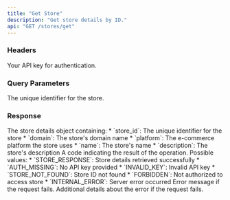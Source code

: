 ```yaml
---
title: "Get Store"
description: "Get store details by ID."
api: "GET /stores/get"
---
```


### Headers

<ParamField header="authorization" type="string" required>
  Your API key for authentication.
</ParamField>

### Query Parameters

<ParamField query="store_id" type="string" required>
  The unique identifier for the store.
</ParamField>

### Response

<ResponseField name="store" type="object">
  The store details object containing:
  * `store_id`: The unique identifier for the store
  * `domain`: The store's domain name
  * `platform`: The e-commerce platform the store uses
  * `name`: The store's name
  * `description`: The store's description
</ResponseField>

<ResponseField name="code" type="string">
  A code indicating the result of the operation. Possible values:
  * `STORE_RESPONSE`: Store details retrieved successfully
  * `AUTH_MISSING`: No API key provided
  * `INVALID_KEY`: Invalid API key
  * `STORE_NOT_FOUND`: Store ID not found
  * `FORBIDDEN`: Not authorized to access store
  * `INTERNAL_ERROR`: Server error occurred
</ResponseField>

<ResponseField name="error" type="string">
  Error message if the request fails.
</ResponseField>

<ResponseField name="message" type="string">
  Additional details about the error if the request fails.
</ResponseField>

<ResponseExample/>

